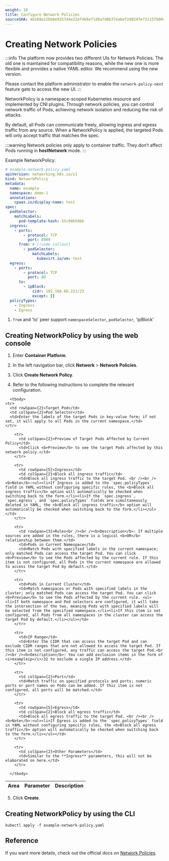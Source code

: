 ```yaml
---
weight: 18
title: Configure Network Policies
sourceSHA: 4b268e12bb8e9357d4e22ef4b8ef1d8a7d8b37eabef2d8297e73115fb08ce6d3
---
```


# Creating Network Policies

:::info
The platform now provides two different UIs for Network Policies. The old one is maintained for compatibility reasons, while the new one is more flexible and provides a native YAML editor. We recommend using the new version.

Please contact the platform administrator to enable the `network-policy-next` feature gate to access the new UI.
:::

NetworkPolicy is a namespace-scoped Kubernetes resource and implemented by CNI plugins.
Through network policies, you can control network traffic of Pods, achieving network isolation and reducing the risk of attacks.

By default, all Pods can communicate freely, allowing ingress and egress traffic from any source.
When a NetworkPolicy is applied, the targeted Pods will only accept traffic that matches the spec.

:::warning
Network policies only apply to container traffic. They don’t affect Pods running in **hostNetwork** mode.
:::

Example NetworkPolicy:

```yaml
# example-network-policy.yaml
apiVersion: networking.k8s.io/v1
kind: NetworkPolicy
metadata:
  name: example
  namespace: demo-1
  annotations:
    cpaas.io/display-name: test
spec:
  podSelector:
    matchLabels:
      pod-template-hash: 55c84b59bb
  ingress:
    - ports:
        - protocol: TCP
          port: 8989
      from: # [!code callout]
        - podSelector:
            matchLabels:
              kubevirt.io/vm: test
  egress:
    - ports:
        - protocol: TCP
          port: 80
      to:
        - ipBlock:
            cidr: 192.168.66.221/23
            except: []
  policyTypes:
    - Ingress
    - Egress
```

<Callouts>

1. `from` and 'to' peer support `namespaceSelector`, `podSelector`, 'ipBlock'

</Callouts>

## Creating NetworkPolicy by using the web console

1.  Enter **Container Platform**.

2.  In the left navigation bar, click **Network** > **Network Policies**.

3.  Click **Create Network Policy**.

4.  Refer to the following instructions to complete the relevant configuration.

<table>
  <thead>
    <tr>
      <th>Area</th>
      <th colSpan={2}>Parameter</th>
      <th>Description</th>
    </tr>
  </thead>

      <tbody>
    <tr>
      <td rowSpan={2}>Target Pod</td>
      <td colSpan={2}>Pod Selector</td>
      <td>Enter the labels of the target Pods in key-value form; if not set, it will apply to all Pods in the current namespace.</td>
    </tr>

        <tr>
          <td colSpan={2}>Preview of Target Pods Affected by Current Policy</td>
          <td>Click <b>Preview</b> to see the target Pods affected by this network policy.</td>
        </tr>

        <tr>
          <td rowSpan={5}>Ingress</td>
          <td colSpan={2}>Block all ingress traffic</td>
          <td>Block all ingress traffic to the target Pod. <br /><br /><b>Note</b>:<ul><li>If Ingress is added to the `spec.policyTypes` field in YAML without configuring specific rules, the <b>Block all ingress traffic</b> option will automatically be checked when switching back to the form.</li><li>If the `spec.ingress`, `spec.egress`, and `spec.policyTypes` fields are simultaneously deleted in YAML, the <b>Block all ingress traffic</b> option will automatically be checked when switching back to the form.</li></ul></td>
        </tr>

        <tr>
          <td rowSpan={3}>Rules<br /><br /><b>Description</b>: If multiple sources are added in the rules, there is a logical <b>OR</b> relationship between them.</td>
          <td>Pods in Current Namespace</td>
          <td>Match Pods with specified labels in the current namespace; only matched Pods can access the target Pod. You can click <b>Preview</b> to see the Pods affected by the current rule. If this item is not configured, all Pods in the current namespace are allowed to access the target Pod by default.</td>
        </tr>

        <tr>
          <td>Pods in Current Cluster</td>
          <td>Match namespaces or Pods with specified labels in the cluster; only matched Pods can access the target Pod. You can click <b>Preview</b> to see the Pods affected by the current rule. <ul><li>If both namespace and Pod selectors are configured, it will take the intersection of the two, meaning Pods with specified labels will be selected from the specified namespace.</li><li>If this item is not configured, all Pods from all namespaces in the cluster can access the target Pod by default.</li></ul></td>
        </tr>

        <tr>
          <td>IP Range</td>
          <td>Enter the CIDR that can access the target Pod and can exclude CIDR ranges that are not allowed to access the target Pod. If this item is not configured, any traffic can access the target Pod.<br /><br /><b>Description</b>: You can add exclusion items in the form of <i>exampleip</i>/32 to exclude a single IP address.</td>
        </tr>

        <tr>
          <td colSpan={2}>Port</td>
          <td>Match traffic on specified protocols and ports; numeric ports or port names on Pods can be added. If this item is not configured, all ports will be matched.</td>
        </tr>

        <tr>
          <td rowSpan={5}>Egress</td>
          <td colSpan={2}>Block all egress traffic</td>
          <td>Block all egress traffic to the target Pod. <br /><br /><b>Note</b>:<ul><li>If Egress is added to the `spec.policyTypes` field in YAML without configuring specific rules, the <b>Block all egress traffic</b> option will automatically be checked when switching back to the form.</li></ul></td>
        </tr>

        <tr>
          <td colSpan={2}>Other Parameters</td>
          <td>Similar to the **Ingress** parameters, this will not be elaborated on here.</td>
        </tr>

      </tbody>

</table>

5.  Click **Create**.

## Creating NetworkPolicy by using the CLI

```shell
kubectl apply -f example-network-policy.yaml
```

## Reference

If you want more details, check out the official docs on [Network Policies](https://kubernetes.io/docs/concepts/services-networking/network-policies/).

